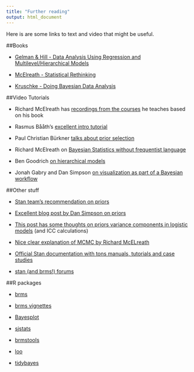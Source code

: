 ```yaml
---
title: "Further reading"
output: html_document
---
```


Here is are some links to text and video that might be useful. 

##Books

- [Gelman & Hill - Data Analysis Using Regression and Multilevel/Hierarchical Models](https://www.alibris.com/Analytical-Methods-for-Social-Research-Data-Analysis-Using-Regression-and-Multilevel-Hierarchical-Models-Andrew-Gelman/book/41693980)

- [McElreath - Statistical Rethinking](https://xcelab.net/rm/statistical-rethinking/)

- [Kruschke - Doing Bayesian Data Analysis](https://sites.google.com/site/doingbayesiandataanalysis/)

##Video Tutorials

- Richard McElreath has [recordings from the courses](https://www.youtube.com/channel/UCNJK6_DZvcMqNSzQdEkzvzA/playlists) he teaches based on his book

- Rasmus Bååth's [excellent intro tutorial](https://www.youtube.com/watch?v=3OJEae7Qb_o)

- Paul Christian Bürkner [talks about prior selection](https://www.youtube.com/watch?v=Uz9r8eV2erQ)

- Richard McElreath on [Bayesian Statistics without frequentist language](https://www.youtube.com/watch?v=yakg94HyWdE)

- Ben Goodrich  [on hierarchical models](https://www.youtube.com/watch?v=DzaQiJG3RpA&list=PLuwyh42iHquU4hUBQs20hkBsKSMrp6H0J&index=7)

- Jonah Gabry and Dan Simpson [on visualization as part of a Bayesian workflow](https://www.youtube.com/watch?v=E8vdXoJId8M)

##Other stuff

- [Stan team's recommendation on priors](https://github.com/stan-dev/stan/wiki/Prior-Choice-Recommendations)

- [Excellent blog post by Dan Simpson on priors](https://andrewgelman.com/2018/04/03/justify-my-love/)

- [This post has some thoughts on priors variance components in logistic models](https://www.barelysignificant.com/post/icc/) (and ICC calculations)

- [Nice clear explanation of MCMC by Richard McELreath](http://elevanth.org/blog/2017/11/28/build-a-better-markov-chain/)

- [Official Stan documentation with tons manuals, tutorials and case studies](http://mc-stan.org/users/documentation/index.html)

- [stan (and brms!) forums](https://discourse.mc-stan.org/)

##R packages

- [brms](https://github.com/paul-buerkner/brms) 

- [brms vignettes](https://cran.r-project.org/web/packages/brms/vignettes/2)

- [Bayesplot](http://mc-stan.org/bayesplot/index.html)

- [sjstats](https://strengejacke.github.io/sjstats/index.html)

- [brmstools](https://mvuorre.github.io/brmstools/index.html)

- [loo](http://mc-stan.org/loo/index.html)

- [tidybayes](https://mjskay.github.io/tidybayes/)


